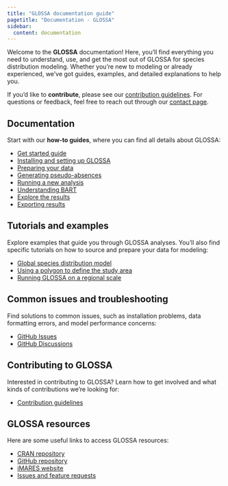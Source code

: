 ```yaml
---
title: "GLOSSA documentation guide"
pagetitle: "Documentation - GLOSSA"
sidebar:
  content: documentation
---
```


Welcome to the **GLOSSA** documentation! Here, you’ll find everything you need to understand, use, and get the most out of GLOSSA for species distribution modeling. Whether you're new to modeling or already experienced, we've got guides, examples, and detailed explanations to help you.

If you’d like to **contribute**, please see our [contribution guidelines](../../under_construction.qmd). For questions or feedback, feel free to reach out through our [contact page](../../contact_us.qmd).

## Documentation

Start with our **how-to guides**, where you can find all details about GLOSSA:

- [Get started guide](../../get_started.qmd)
- [Installing and setting up GLOSSA](installation_setup.qmd)
- [Preparing your data](prepare_data.qmd)
- [Generating pseudo-absences](../../under_construction.qmd)
- [Running a new analysis](run_new_analysis.qmd)
- [Understanding BART](../../under_construction.qmd)
- [Explore the results](explore_results.qmd)
- [Exporting results](export_outputs.qmd)

## Tutorials and examples

Explore examples that guide you through GLOSSA analyses. You’ll also find specific tutorials on how to source and prepare your data for modeling:

- [Global species distribution model](../tutorials_examples/Thunnus_albacares_example1.qmd)
- [Using a polygon to define the study area](../tutorials_examples/Caretta_caretta_example2.qmd)
- [Running GLOSSA on a regional scale](../tutorials_examples/Siganus_luridus_example3.qmd)

## Common issues and troubleshooting

Find solutions to common issues, such as installation problems, data formatting errors, and model performance concerns:

- [GitHub Issues](https://github.com/iMARES-group/glossa/issues)
- [GitHub Discussions](https://github.com/iMARES-group/glossa/discussions)

## Contributing to GLOSSA

Interested in contributing to GLOSSA? Learn how to get involved and what kinds of contributions we’re looking for:

- [Contribution guidelines](../../under_construction.qmd)

## GLOSSA resources

Here are some useful links to access GLOSSA resources:

- [CRAN repository](https://cran.r-project.org/package=glossa)
- [GitHub repository](https://github.com/iMARES-group/glossa)
- [iMARES website](https://imares.science/)
- [Issues and feature requests](https://github.com/iMARES-group/glossa/issues)
